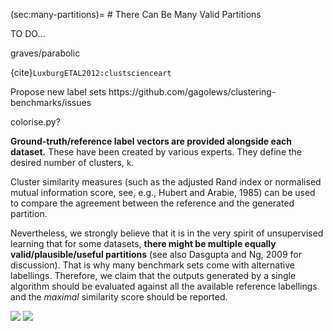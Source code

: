 (sec:many-partitions)=
# There Can Be Many Valid Partitions

TO DO...

graves/parabolic

{cite}`LuxburgETAL2012:clustscienceart`


Propose new label sets
https://github.com/gagolews/clustering-benchmarks/issues


colorise.py?

**Ground-truth/reference label vectors are provided alongside each dataset.**
These have been created by various experts.
They define the desired number of clusters, `k`.

Cluster similarity measures (such as the adjusted Rand index or
normalised mutual information score,
see, e.g., Hubert and Arabie, 1985) can be used to compare
the agreement between the reference and the generated partition.


Nevertheless, we strongly believe that it is in the very spirit
of unsupervised learning that for some datasets,
**there might be multiple equally valid/plausible/useful partitions**
(see also Dasgupta and Ng, 2009 for discussion). That is why
many benchmark sets come with alternative labellings.
Therefore, we claim that the
outputs generated by a single algorithm
should be  evaluated against all the available reference labellings
and the *maximal* similarity score should be reported.

![](catalogue/graves/fuzzyx.labels4.png)
![](catalogue/graves/fuzzyx.labels5.png)
